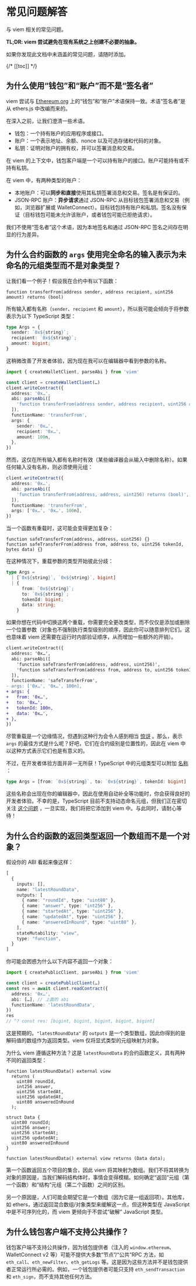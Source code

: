 # 常见问题解答

与 viem 相关的常见问题。

**TL;DR: viem 尝试避免在现有系统之上创建不必要的抽象。**

如果你发现此文档中未涵盖的常见问题，请随时添加。

{/* [[toc]] */}

## 为什么使用“钱包”和“账户”而不是“签名者”

viem 尝试与 [Ethereum.org](https://ethereum.org/en/glossary/) 上的“钱包”和“账户”术语保持一致。术语“签名者”是从 ethers.js 中改编而来的。

在深入之前，让我们澄清一些术语。

- 钱包：一个持有账户的应用程序或接口。
- 账户：一个表示地址、余额、nonce 以及可选存储和代码的对象。
- 私钥：证明对账户的拥有权，并可以签署消息和交易。

在 viem 的上下文中，钱包客户端是一个可以持有账户的接口。账户可能持有或不持有私钥。

在 viem 中，有两种类型的账户：
- 本地账户：可以**同步和直接**使用其私钥签署消息和交易。签名是有保证的。
- JSON-RPC 账户：**异步请求**通过 JSON-RPC 从目标钱包签署消息和交易（例如，浏览器扩展或 WalletConnect）。目标钱包持有账户和私钥。签名没有保证（目标钱包可能未允许该账户，或者钱包可能已拒绝请求）。

我们不使用“签名者”这个术语，因为本地签名和通过 JSON-RPC 签名之间存在明显的行为差异。

## 为什么合约函数的 `args` 使用完全命名的输入表示为未命名的元组类型而不是对象类型？

让我们看一个例子！假设我在合约中有以下函数：

```solidity
function transferFrom(address sender, address recipient, uint256 amount) returns (bool)
```

所有输入都有名称（`sender`、`recipient` 和 `amount`），所以我可能会倾向于将参数表示为以下 TypeScript 类型：

```ts
type Args = {
  sender: `0x${string}`;
  recipient: `0x${string}`;
  amount: bigint;
}
```

这稍微改善了开发者体验，因为现在我可以在编辑器中看到参数的名称。

```ts
import { createWalletClient, parseAbi } from 'viem'

const client = createWalletClient(…)
client.writeContract({
  address: '0x…',
  abi: parseAbi([
    'function transferFrom(address sender, address recipient, uint256 amount) returns (bool)',
  ]),
  functionName: 'transferFrom',
  args: {
    sender: '0x…',
    recipient: '0x…',
    amount: 100n,
  },
})
```

然而，这仅在所有输入都有名称时有效（某些编译器会从输入中删除名称）。如果任何输入没有名称，则必须使用元组：

```ts
client.writeContract({
  address: '0x…',
  abi: parseAbi([
    'function transferFrom(address, address, uint256) returns (bool)',
  ]),
  functionName: 'transferFrom',
  args: ['0x…', '0x…', 100n],
})
```

当一个函数有重载时，这可能会变得更加复杂：

```solidity
function safeTransferFrom(address, address, uint256) {}
function safeTransferFrom(address from, address to, uint256 tokenId, bytes data) {}
```

在这种情况下，重载参数的类型开始彼此分歧：

```ts
type Args =
  | [`0x${string}`, `0x${string}`, bigint]
  | {
      from: `0x${string}`;
      to: `0x${string}`;
      tokenId: bigint;
      data: string;
    }
```

如果你想在代码中切换这两个重载，你需要完全更改类型，而不仅仅是添加或删除一个位置参数（对象也不强制执行类型级别的顺序，因此你可以随意排列它们。这也意味着 viem 还需要在运行时内部验证顺序，从而增加一些额外的开销）。

```diff
client.writeContract({
  address: '0x…',
  abi: parseAbi([
    'function safeTransferFrom(address, address, uint256)',
    'function safeTransferFrom(address from, address to, uint256 tokenId, bytes data)',
  ]),
  functionName: 'safeTransferFrom',
- args: ['0x…', '0x…', 100n],
+ args: {
+   from: '0x…',
+   to: '0x…',
+   tokenId: 100n,
+   data: '0x…',
+ },
})
```

尽管重载是一个边缘情况，但遇到这种行为会令人感到相当 [惊讶](https://en.wikipedia.org/wiki/Principle_of_least_astonishment) 。那么，表示 `args` 的最佳方式是什么呢？好吧，它们在合约级别是位置性的，因此在 viem 中以这种方式表示它们也是有意义的。

不过，在开发者体验方面并非一无所获！TypeScript 中的元组类型可以附加 [名称](https://www.typescriptlang.org/play?ts=4.0.2#example/named-tuples) ：

```ts
type Args = [from: `0x${string}`, to: `0x${string}`, tokenId: bigint]
```

这些名称会出现在你的编辑器中，因此在使用自动补全等功能时，你会获得良好的开发者体验。不幸的是，TypeScript 目前不支持动态命名元组，但我们正在密切关注 [这个问题](https://github.com/microsoft/TypeScript/issues/44939) ，一旦实现，我们将把它添加到 viem 中。与此同时，请耐心等待！

## 为什么合约函数的返回类型返回一个数组而不是一个对象？

假设你的 ABI 看起来像这样：

```ts
[
  {
    inputs: [],
    name: "latestRoundData",
    outputs: [
      { name: "roundId", type: "uint80" },
      { name: "answer", type: "int256" },
      { name: "startedAt", type: "uint256" },
      { name: "updatedAt", type: "uint256" },
      { name: "answeredInRound", type: "uint80" },
    ],
    stateMutability: "view",
    type: "function",
  }
]
```

你可能会困惑为什么以下内容不返回一个对象：

```ts
import { createPublicClient, parseAbi } from 'viem'

const client = createPublicClient(…)
const res = await client.readContract({
  address: '0x…',
  abi: […], // 上面的 abi
  functionName: 'latestRoundData',
})
res
// ^? const res: [bigint, bigint, bigint, bigint, bigint]
```

这是预期的。`"latestRoundData"` 的 `outputs` 是一个类型数组，因此你得到的是解码值的数组作为返回类型。viem 仅将显式类型的元组映射为对象。

为什么 viem 遵循这种方法？这是 `latestRoundData` 的合约函数定义，具有两种不同的返回类型：

```solidity
function latestRoundData() external view
  returns (
    uint80 roundId,
    int256 answer,
    uint256 startedAt,
    uint256 updatedAt,
    uint80 answeredInRound
  );

struct Data {
  uint80 roundId;
  uint256 answer;
  uint256 startedAt;
  uint256 updatedAt;
  uint80 answeredInRound
}

function latestRoundData() external view returns (Data data);
```

第一个函数返回五个项目的集合，因此 viem 将其映射为数组。我们不将其转换为对象的原因是，当我们解码结构体时，事情会变得模糊。如何确定“返回”元组（第一个函数）和“结构”元组（第二个函数）之间的区别。

另一个原因是，人们可能会期望它是一个数组（因为它是一组返回项）。其他库，如 ethers，通过返回混合数组/对象类型来缓解这一点，但这种类型在 JavaScript 中是不可序列化的，而 viem 更倾向于不尝试“破解” JavaScript 类型。

## 为什么钱包客户端不支持公共操作？

钱包客户端不支持公共操作，因为钱包提供者（注入的 `window.ethereum`、WalletConnect v2 等）可能不提供大多数“节点”/“公共”RPC 方法，如 `eth_call`、`eth_newFilter`、`eth_getLogs` 等。这是因为这些方法并不是钱包提供者正常运行所必需的。例如，一个钱包提供者可能只支持 `eth_sendTransaction` 和 `eth_sign`，而不支持其他任何方法。